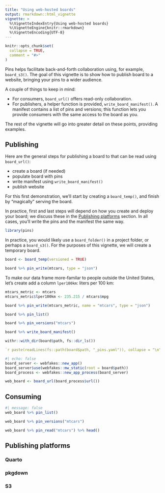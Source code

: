 ```yaml
---
title: "Using web-hosted boards"
output: rmarkdown::html_vignette
vignette: >
  %\VignetteIndexEntry{Using web-hosted boards}
  %\VignetteEngine{knitr::rmarkdown}
  %\VignetteEncoding{UTF-8}
---
```


```r
knitr::opts_chunk$set(
  collapse = TRUE,
  comment = "#>"
)
```

Pins helps facilitate back-and-forth collaboration using, for example, `board_s3()`.
The goal of this vignette is to show how to publish board to a website, bringing your pins to a wider audience.

A couple of things to keep in mind:

 - For consumers, `board_url()` offers read-only collaboration.
 - For publishers, a helper function is provided, `write_board_manifest()`.
   A manifest contains a list of pins and versions; this function lets
   you provide consumers with the same access to the board as you.
   
The rest of the vignette will go into greater detail on these points, providing examples.

## Publishing

Here are the general steps for publishing a board to that can be read using `board_url()`:

 - create a board (if needed)
 - populate board with pins
 - write manifest using `write_board_manifest()`
 - publish website

For this first demonstration, we'll start by creating a `board_temp()`, and finish by "magically" serving the board.

In practice, first and last steps will depend on how you create and deploy your board; we discuss these in the [Publishing platforms] section. In all cases, you'll write the pins and the manifest the same way.

```r
library(pins)
```

In practice, you would likely use a `board_folder()` in a project folder, or perhaps a `board_s3()`.
For the purposes of this vignette, we will create a temporary board.

```r
board <- board_temp(versioned = TRUE)
```

```r
board %>% pin_write(mtcars, type = "json")
```

To make our data frame more-familar to people outside the United States, let's create add a column `lper100km`: liters per 100 km:

```r
mtcars_metric <- mtcars
mtcars_metric$lper100km <- 235.215 / mtcars$mpg

board %>% pin_write(mtcars_metric, name = "mtcars", type = "json")
```

```r
board %>% pin_list()

board %>% pin_versions("mtcars")
```

```r
board %>% write_board_manifest()
```

```r
withr::with_dir(board$path, fs::dir_ls())
```

```yaml
`r paste(readLines(fs::path(board$path, "_pins.yaml")), collapse = "\n")`
```

```r
#| echo: false
board_server <- webfakes::new_app()
board_server$use(webfakes::mw_static(root = board$path))
board_process <- webfakes::new_app_process(board_server)

web_board <- board_url(board_process$url())
```

## Consuming

```r
#| message: false
web_board %>% pin_list()

web_board %>% pin_versions("mtcars")

web_board %>% pin_read("mtcars") %>% head()
```



## Publishing platforms

### Quarto

### pkgdown

### S3
